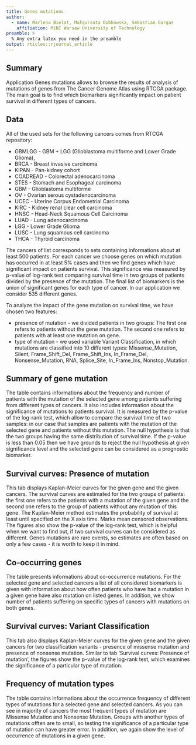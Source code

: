 ```yaml
---
title: Genes mutations
author:
  - name: Marlena Bielat, Małgorzata Dobkowska, Sebastian Gargas
    affiliation: MiNI Warsaw University of Technology
preamble: >
  % Any extra latex you need in the preamble
output: rticles::rjournal_article
---
```


## Summary

Application  Genes mutations  allows to browse the results of analysis of mutations of genes from The Cancer Genome Atlas using RTCGA package. The main goal is to find which biomarkers significantly impact on patient survival in different types of cancers. 

## Data

All of the used sets for the following cancers comes from RTCGA repository:

* GBMLGG - GBM + LGG (Glioblastoma multiforme and Lower Grade Glioma),
* BRCA - Breast invasive carcinoma
* KIPAN - Pan-kidney cohort
* COADREAD - Colorectal adenocarcinoma
* STES - Stomach and Esophageal carcinoma
* GBM - Glioblastoma multiforme
* OV - Ovarian serous cystadenocarcinoma
* UCEC - Uterine Corpus Endometrial Carcinoma
* KIRC - Kidney renal clear cell carcinoma
* HNSC - Head-Neck Squamous Cell Carcinoma
* LUAD - Lung adenocarcinoma
* LGG - Lower Grade Glioma
* LUSC - Lung squamous cell carcinoma
* THCA - Thyroid carcinoma


The cancers of list corresponds to sets containing informations about at least 500 patients.
For each cancer we choose genes on which mutation has occurred in at least 5% cases and then we find genes which have significant impact on patients survival. This significance was measured by p-value of log-rank test comparing survival time in two groups of patients divided by the presence of the mutation. The final list of biomarkers is the union of significant genes for each type of cancer. In our application we consider 535 different genes.


To analyze the impact of the gene mutation on survival time, we have chosen two features:

* presence of mutation - we divided patients in two groups: The first one refers to patients without the gene mutation. The second one refers to patients with at least one mutation on gene. 
* type of mutation - we used variable Variant Classification, in which mutations are classified into 10 different types: Missense$\_$Mutation, Silent, Frame$\_$Shift$\_$Del, Frame$\_$Shift$\_$Ins, In$\_$Frame$\_$Del, Nonsense$\_$Mutation, RNA, Splice$\_$Site, In$\_$Frame$\_$Ins, Nonstop$\_$Mutation.


## Summary of gene mutation


The table contains informations about the frequency and number of patients with the mutation of the selected gene among patients suffering from different types of cancers. It also includes information about the significance of mutations to patients survival. It is measured by the p-value of the log-rank test, which allow to compare the survival time of two samples: in our case that samples are patients with the mutation of the selected gene and patients without this mutation. The null hypothesis is that the two groups having the same distribution of survival time. If the p-value is less than 0.05 then we have grounds to reject the null hypothesis at given significance level and the selected gene can be considered as a prognostic biomarker.


## Survival curves: Presence of mutation

This tab displays Kaplan-Meier curves for the given gene and the given cancers. The survival curves are estimated for the two groups of patients: the first one refers to the patients with a mutation of the given gene and the second one refers to the group of patients without any mutation of this gene. The Kaplan-Meier method estimates the probability of survival at least until specified on the X axis time. Marks mean censored observations. The figures also show the p-value of the log-rank test, which is helpful when we want to find out, if two survival curves can be considered as different. Genes mutations are rare events, so estimates are often based on only a few cases - it is worth to keep it in mind.


## Co-occurring genes

The table presents informations about co-occurrence mutations. For the selected gene and selected cancers a list of all considered biomarkers is given with information about how often patients who have had a mutation in a given gene have also mutation on listed genes. In addition, we show number of patients suffering on specific types of cancers with mutations on both genes.


## Survival curves: Variant Classification

This tab also displays Kaplan-Meier curves for the given gene and the given cancers for two classification variants - presence of missense mutation and presence of nonsense mutation. Similar to tab ‘Survival curves: Presence of mutation’, the figures show the p-value of the log-rank test, which examines the significance of a particular type of mutation.


## Frequency of mutation types

The table contains informations about the occurrence frequency of different types of mutations for a selected gene and selected cancers. As you can see in majority of cancers the most frequent types of mutation are Missense Mutation and Nonsense Mutation. Groups with another types of mutations offten are to small, so testing the significance of a particular type of mutation can have greater error. In addition, we again show the level of occurrence of mutations in a given gene.


\citep{R}


\bibliography{RJreferences}

\address{%
Marlena Bielat, \href{bielat.marlena@gmail.com}{\nolinkurl{bielat.marlena@gmail.com}}\\
Małgorzata Dobkowska, \href{gosia.dobkowska@tlen.pl}{\nolinkurl{gosia.dobkowska@tlen.pl}} \\
Sebastian Gargas, \href{gargass@student.mini.pw.edu.pl}{\nolinkurl{gargass@student.mini.pw.edu.pl}}\\
MiNI Warsaw University of Technology\\
\\
}
